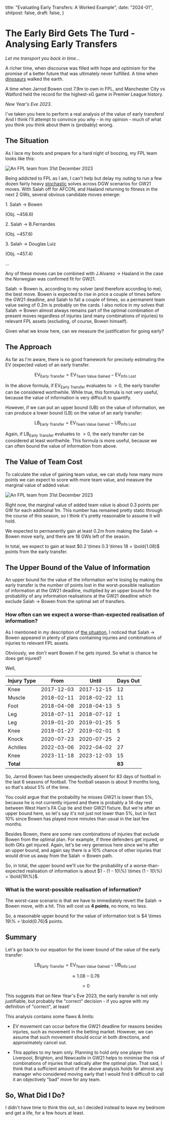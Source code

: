  title: "Evaluating Early Transfers: A Worked Example",
  date: "2024-01",
  shitpost: false,
  draft: false,
}

# The Early Bird Gets The Turd - Analysing Early Transfers

_Let me transport you back in time..._

A richer time, when discourse was filled with hope and optimism for the promise
of a better future that was ultimately never fulfilled. A time when
[dinosaurs](https://twitter.com/FplSigurd) walked the earth.

A time when Jarrod Bowen cost 7.9m to own in FPL, and Manchester City vs Watford
held the record for the highest-xG game in Premier League history.

_New Year's Eve 2023_.

I've taken you here to perform a real analysis of the value of early transfers!
And I think I'll attempt to convince you why - in my opinion - much of what you
think you think about them is (probably) wrong.

<Link
  className="flex justify-center"
  href="https://twitter.com/FF_Trout/status/1744824689136894323"
>
  <Tweet id="1744824689136894323" />
</Link>

## The Situation

As I lace my boots and prepare for a hard night of boozing, my FPL team looks
like this:

<div className="flex justify-center">
  <Image
    className="object-cover object-top py-2"
    alt="An FPL team from 31st December 2023"
    src="/images/fpl-team-31-dec.webp"
    height={217}
    width={163}
  />
</div>

Being addicted to FPL as I am, I can't help but delay my outing to run a few
dozen fairly heavy
[stochastic](https://twitter.com/FF_Trout/status/1514746992282505222) solves
across DGW scenarios for GW21 moves. With Salah off for AFCON, and Haaland
returning to fitness in the next 2 GWs, several obvious candidate moves emerge:

<div className="flex w-full flex-col items-center justify-center gap-2">
  <div className="flex w-full justify-center gap-2">
    <p className="font-mono text-lg">1. Salah -> Bowen</p>
    <p className="font-mono text-lg text-muted-foreground">(Obj. ~458.6)</p>
  </div>
  <div className="flex w-full justify-center gap-2">
    <p className="font-mono text-lg">2. Salah -> B.Fernandes</p>
    <p className="font-mono text-lg text-muted-foreground">(Obj. ~457.6)</p>
  </div>
  <div className="flex w-full justify-center gap-2">
    <p className="font-mono text-lg">3. Salah -> Douglas Luiz</p>
    <p className="font-mono text-lg text-muted-foreground">(Obj. ~457.4)</p>
  </div>
  <div className="flex w-full justify-center gap-2">
    <p className="font-mono text-lg">...</p>
  </div>
</div>

Any of these moves can be combined with J.Alvarez -> Haaland in the case the
Norwegian was confirmed fit for GW21.

Salah -> Bowen is, according to my solver (and therefore according to me), the
best move. Bowen is expected to rise in price a couple of times before the GW21
deadline, and Salah to fall a couple of times, so a permanent team value swing
of 0.2m is probably on the cards. I also notice in my solves that Salah -> Bowen
almost always remains part of the optimal combination of present moves
regardless of injuries (and many combinations of injuries) to relevant FPL
assets (excluding, of course, Bowen himself).

Given what we know here, can we measure the justification for going early?

## The Approach

As far as I'm aware, there is no good framework for precisely estimating the EV
(expected value) of an early transfer.

$$
\textrm{EV}_{\textrm{Early Transfer}} = \textrm{EV}_{\textrm{Team Value Gained}} - \textrm{EV}_{\textrm{Info Lost}}
$$

In the above formula, if $\textrm{EV}_{\textrm{Early Transfer}}$ evaluates to
$>0$, the early transfer can be considered worthwhile. While true, this formula
is not very useful, because the value of information is very difficult to
quantify.

However, if we can put an upper bound ($\textrm{UB}$) on the value of
information, we can produce a lower bound ($\textrm{LB}$) on the value of an
early transfer:

$$
\textrm{LB}_{\textrm{Early Transfer}} = \textrm{EV}_{\textrm{Team Value Gained}} - \textrm{UB}_{\textrm{Info Lost}}
$$

Again, if $\textrm{LB}_{\textrm{Early Transfer}}$ evaluates to $>0$, the early
transfer can be considered at least worthwhile. This formula is more useful,
because we can often bound the value of information from above.

## The Value of Team Cost

To calculate the value of gaining team value, we can study how many more points
we can expect to score with more team value, and measure the marginal value of
added value:

<div className="flex justify-center">
  <Image
    className="object-cover object-top py-2 dark:-hue-rotate-180 dark:invert"
    alt="An FPL team from 31st December 2023"
    src="/images/value-for-money.webp"
    height={500}
    width={1000}
  />
</div>

Right now, the marginal value of added team value is about 0.3 points per GW for
each additional 1m. This number has remained pretty static through the course of
this season, so I think it's pretty reasonable to assume it will hold.

We expected to permanently gain at least 0.2m from making the Salah -> Bowen
move early, and there are 18 GWs left of the season.

In total, we expect to gain at least $0.2 \times 0.3 \times 18 = \bold{1.08}$
points from the early transfer.

## The Upper Bound of the Value of Information

An upper bound for the value of the information we're losing by making the early
transfer is the number of points lost in the worst-possible realisation of
information at the GW21 deadline, multiplied by an upper bound for the
probability of any information realisations at the GW21 deadline which exclude
Salah -> Bowen from the optimal set of transfers.

### How often can we expect a worse-than-expected realisation of information?

As I mentioned in my description of [the situation](#the-situation), I noticed
that Salah -> Bowen appeared in plenty of plans containing injuries and
combinations of injuries to relevant FPL assets.

Obviously, we don't want Bowen if he gets injured. So what is chance he does get
injured?

Well,

| Injury Type | From       | Until      | Days Out |
| ----------- | ---------- | ---------- | -------- |
| Knee        | 2017-12-03 | 2017-12-15 | 12       |
| Muscle      | 2018-02-11 | 2018-02-22 | 11       |
| Foot        | 2018-04-08 | 2018-04-13 | 5        |
| Leg         | 2018-07-11 | 2018-07-12 | 1        |
| Leg         | 2019-01-20 | 2019-01-25 | 5        |
| Knee        | 2019-01-27 | 2019-02-01 | 5        |
| Knock       | 2020-07-23 | 2020-07-25 | 2        |
| Achilles    | 2022-03-06 | 2022-04-02 | 27       |
| Knee        | 2023-11-18 | 2023-12-03 | 15       |
| **Total**   |            |            | **83**   |

So, Jarrod Bowen has been unexpectedly absent for 83 days of football in the
last 6 seasons of football. The football season is about 9 months long, so
that's about 5% of the time.

You could argue that the probability he misses GW21 is lower than 5%, because he
is not currently injured and there is probably a 14-day rest between West Ham's
FA Cup tie and their GW21 fixture. But we're after an upper bound here, so let's
say it's not just not lower than 5%, but in fact 10% since Bowen has played more
minutes than usual in the last few months.

Besides Bowen, there are some rare combinations of injuries that exclude Bowen
from the optimal plan. For example, if three defenders get injured, or both GKs
get injured. Again, let's be very generous here since we're after an upper
bound, and again say there is a 10% chance of other injuries that would drive us
away from the Salah -> Bowen path.

So, in total, the upper bound we'll use for the probability of a worse-than-
expected realisation of information is about
$1 - (1 - 10\%) \times (1 - 10\%) = \bold{19\%}$.

### What is the worst-possible realisation of information?

The worst-case scenario is that we have to immediately revert the Salah -> Bowen
move, with a hit. This will cost us **4 points**, no more, no less.

So, a reasonable upper bound for the value of information lost is
$4 \times 19\% = \bold{0.76}$ points.

## Summary

Let's go back to our equation for the lower bound of the value of the early
transfer:

$$
\textrm{LB}_{\textrm{Early Transfer}} = \textrm{EV}_{\textrm{Team Value Gained}} - \textrm{UB}_{\textrm{Info Lost}}
$$

$$
\approx 1.08 - 0.76
$$

$$
\gt 0
$$

This suggests that on New Year's Eve 2023, the early transfer is not only
justifiable, but probably the "correct" decision - if you agree with my
definition of "correct", at least!

This analysis contains some flaws & limits:

- EV movement can occur before the GW21 deadline for reasons besides injuries,
  such as movement in the betting market. However, we can assume that such
  movement should occur in both directions, and approximately cancel out.

- This applies to my team only. Planning to hold only one player from Liverpool,
  Brighton, and Newcastle in GW21 helps to minimise the risk of combinations of
  injuries that radically alter the optimal plan. That said, I think that a
  sufficient amount of the above analysis holds for almost any manager who
  considered moving early that I would find it difficult to call it an
  objectively "bad" move for any team.

## So, What Did I Do?

I didn't have time to think this out, so I decided instead to leave my bedroom
and get a life, for a few hours at least.

